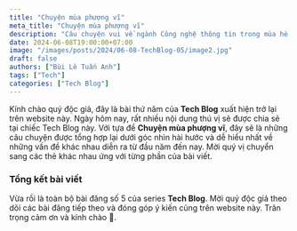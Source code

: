 ```yaml
---
title: "Chuyện mùa phượng vĩ"
meta_title: "Chuyện mùa phượng vĩ"
description: "Câu chuyện vui về ngành Công nghệ thông tin trong mùa hè 2024"
date: 2024-06-08T19:00:00+07:00
image: "/images/posts/2024/06-08-TechBlog-05/image2.jpg"
draft: false
authors: ["Bùi Lê Tuấn Anh"]
tags: ["Tech"]
categories: ["Tech Blog"]
---
```



Kính chào quý độc giả, đây là bài thứ năm của **Tech Blog** xuất hiện trở lại trên website này.
Ngày hôm nay, rất nhiều nội dung thú vị sẽ được chia sẻ tại chiếc Tech Blog này. Với tựa đề
**Chuyện mùa phượng vĩ**, đây sẽ là những câu chuyện được tổng hợp lại dưới góc nhìn hài hước
và dễ hiểu nhất về những vấn đề khác nhau diễn ra từ đầu năm đến nay. Mời quý vị chuyển sang các 
thẻ khác nhau ứng với từng phần của bài viết.

<NewTabs client:load>
  <NewTab name="P1">
    <FirstPost />
  </NewTab>
</NewTabs>

### Tổng kết bài viết

Vừa rồi là toàn bộ bài đăng số 5 của series **Tech Blog**. Mời quý độc giả theo dõi các bài đăng
tiếp theo và đóng góp ý kiến cũng trên website này. Trân trọng cảm ơn và kính chào 👋.
